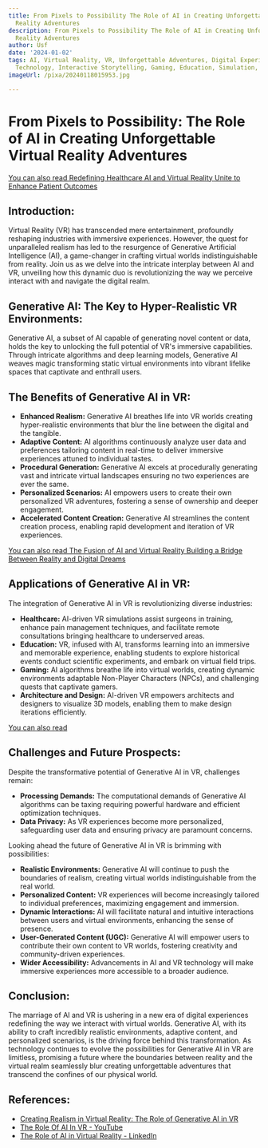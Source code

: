 ```yaml
---
title: From Pixels to Possibility The Role of AI in Creating Unforgettable Virtual
  Reality Adventures
description: From Pixels to Possibility The Role of AI in Creating Unforgettable Virtual
  Reality Adventures
author: Usf
date: '2024-01-02'
tags: AI, Virtual Reality, VR, Unforgettable Adventures, Digital Experience, Immersive
  Technology, Interactive Storytelling, Gaming, Education, Simulation, Training
imageUrl: /pixa/20240118015953.jpg

---
```

# From Pixels to Possibility: The Role of AI in Creating Unforgettable Virtual Reality  Adventures

[You can also read Redefining  Healthcare AI and Virtual Reality Unite to  Enhance Patient  Outcomes](Redefining%20Healthcare%20AI%20and%20Virtual%20Reality%20Unite%20to%20Enhance%20Patient%20Outcomes)


##  Introduction:
Virtual Reality (VR)  has transcended mere entertainment, profoundly reshaping industries with immersive experiences. However, the quest for unparalleled realism has led to the resurgence of Generative Artificial Intelligence (AI),  a  game-changer in crafting virtual worlds indistinguishable  from reality. Join us as we delve into the intricate interplay between AI and  VR, unveiling how  this dynamic duo is revolutionizing the way we perceive  interact  with and navigate the  digital realm.

## Generative AI: The Key to Hyper-Realistic VR Environments:
Generative AI, a subset of AI capable of generating novel content or data, holds the key to unlocking the full potential of VR's immersive capabilities. Through intricate algorithms and  deep learning models, Generative AI weaves magic transforming static virtual environments into vibrant lifelike  spaces that captivate and enthrall users.

##  The Benefits of Generative AI in VR:
* **Enhanced Realism:** Generative AI breathes life into VR  worlds creating hyper-realistic environments that blur the line between the digital and the tangible.
* **Adaptive Content:** AI algorithms continuously analyze user data and preferences tailoring content in real-time to deliver  immersive experiences attuned to individual tastes.
* **Procedural Generation:** Generative AI excels at procedurally  generating vast and intricate virtual landscapes ensuring no two experiences are  ever the same.
* **Personalized Scenarios:** AI  empowers users to  create their own personalized VR adventures, fostering  a sense of ownership and deeper engagement.
* **Accelerated Content Creation:** Generative AI streamlines  the content creation process, enabling rapid development and iteration of VR  experiences.

[You can also read The Fusion of AI and Virtual Reality Building a  Bridge Between Reality and Digital Dreams](The%20Fusion%20of%20AI%20and%20Virtual%20Reality%20Building%20a%20Bridge%20Between%20Reality%20and%20Digital%20Dreams)


## Applications of Generative AI in VR:
The integration of Generative AI in  VR is revolutionizing diverse industries:

*  **Healthcare:** AI-driven VR simulations assist surgeons in  training, enhance  pain management  techniques, and facilitate remote consultations bringing healthcare to underserved areas.
* **Education:**  VR, infused with  AI, transforms learning into an  immersive and memorable experience, enabling students to explore  historical events conduct scientific  experiments, and embark on virtual field trips.
* **Gaming:** AI algorithms breathe  life into virtual worlds, creating dynamic environments adaptable Non-Player Characters (NPCs), and challenging quests that captivate gamers.
* **Architecture and Design:** AI-driven VR empowers architects and designers to visualize 3D models,  enabling them to make design iterations efficiently.

[You can also read ]()


## Challenges and Future Prospects:
Despite the transformative potential of Generative AI in VR, challenges remain:

* **Processing Demands:** The computational  demands of Generative AI algorithms can be taxing requiring powerful hardware and efficient optimization techniques.
* **Data Privacy:** As  VR experiences become more personalized, safeguarding user data  and ensuring privacy are paramount concerns.

Looking ahead the future of Generative AI in VR is brimming with possibilities:

* **Realistic Environments:** Generative AI will  continue to push the boundaries of realism, creating virtual worlds  indistinguishable from the real world.
* **Personalized Content:** VR experiences will become increasingly tailored to individual  preferences, maximizing engagement and immersion.
* **Dynamic Interactions:** AI will facilitate natural and intuitive  interactions  between  users and  virtual environments, enhancing the sense of presence.
* **User-Generated Content (UGC):**  Generative AI will empower users to contribute their own content to VR worlds, fostering creativity and community-driven experiences.
* **Wider Accessibility:** Advancements in AI  and VR  technology will make immersive experiences more accessible  to  a  broader audience.

## Conclusion:
The  marriage of AI and VR is ushering in a new era of digital experiences redefining the  way we interact with virtual worlds. Generative AI, with  its ability to craft incredibly realistic  environments, adaptive content, and personalized scenarios, is the driving force  behind this transformation. As technology continues to evolve the possibilities for Generative AI in VR are limitless, promising a future where the boundaries  between reality and the virtual realm seamlessly blur creating unforgettable adventures that transcend the  confines of  our physical world.

## References:
- [Creating Realism in Virtual Reality: The Role of Generative AI in VR](https://www.queppelin.com/creating-realism-in-virtual-reality-the-role-of-generative-ai-in-vr/)
- [The Role Of AI In VR - YouTube](https://www.youtube.com/watch?v=zwCgiMEBKlo)
- [The Role of AI in Virtual Reality - LinkedIn](https://www.linkedin.com/pulse/role-ai-virtual-reality-ai-news-ai-tools-guides-news-and-prompt-)
